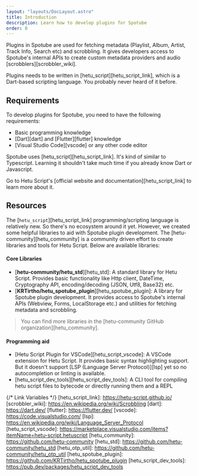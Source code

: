 ```yaml
---
layout: "layouts/DocLayout.astro"
title: Introduction
description: Learn how to develop plugins for Spotube
order: 0
---
```


Plugins in Spotube are used for fetching metadata (Playlist, Album, Artist, Track Info, Search etc) and scrobbling. It gives developers
access to Spotube's internal APIs to create custom metadata providers and audio [scrobblers][scrobbler_wiki].

Plugins needs to be written in [hetu_script][hetu_script_link], which is a Dart-based scripting language.
You probably never heard of it before.

## Requirements

To develop plugins for Spotube, you need to have the following requirements:

- Basic programming knowledge
- [Dart][dart] and [Flutter][flutter] knowledge
- [Visual Studio Code][vscode] or any other code editor

Spotube uses [hetu_script][hetu_script_link]. It's kind of similar to Typescript.
Learning it shouldn't take much time if you already know Dart or Javascript.

Go to Hetu Script's [official website and documentation][hetu_script_link] to learn more about it.

## Resources

The [`hetu_script`][hetu_script_link] programming/scripting language is relatively new. So there's no ecosystem around it yet.
However, we created some helpful libraries to aid with Spotube plugin development. The [hetu-community][hetu_community] is a
community driven effort to create libraries and tools for Hetu Script. Below are available libraries:

#### Core Libraries

- [**hetu-community/hetu_std**][hetu_std]: A standard library for Hetu Script. Provides basic functionality like Http client, DateTime, Cryptography API,
  encoding/decoding (JSON, Utf8, Base32) etc.
- [**KRTirtho/hetu_spotube_plugin**][hetu_spotube_plugin]: A library for Spotube plugin development. It provides access to Spotube's internal APIs
  (Webview, Forms, LocalStorage etc.) and utilities for fetching metadata and scrobbling.

> You can find more libraries in the [hetu-community GitHub organization][hetu_community].

#### Programming aid

- [Hetu Script Plugin for VSCode][hetu_script_vscode]: A VSCode extension for Hetu Script. It provides basic syntax highlighting
  support. But it doesn't support [LSP (Language Server Protocol)][lsp] yet so no autocompletion or linting is available.
- [hetu_script_dev_tools][hetu_script_dev_tools]: A CLI tool for compiling hetu script files to bytecode or directly running them and a REPL

{/* Link Variables */}
[hetu_script_link]: https://hetu-script.github.io/
[scrobbler_wiki]: https://en.wikipedia.org/wiki/Scrobbling
[dart]: https://dart.dev/
[flutter]: https://flutter.dev/
[vscode]: https://code.visualstudio.com/
[lsp]: https://en.wikipedia.org/wiki/Language_Server_Protocol
[hetu_script_vscode]: https://marketplace.visualstudio.com/items?itemName=hetu-script.hetuscript
[hetu_community]: https://github.com/hetu-community
[hetu_std]: https://github.com/hetu-community/hetu_std
[hetu_otp_util]: https://github.com/hetu-community/hetu_otp_util
[hetu_spotube_plugin]: https://github.com/KRTirtho/hetu_spotube_plugin
[hetu_script_dev_tools]: https://pub.dev/packages/hetu_script_dev_tools
